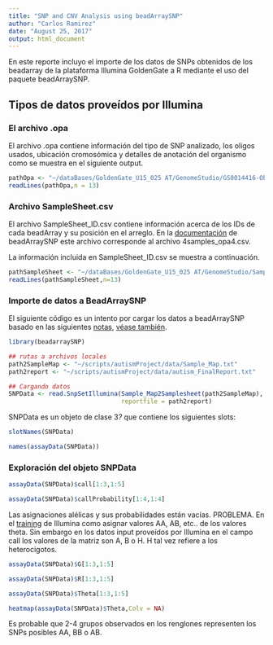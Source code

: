 ```yaml
---
title: "SNP and CNV Analysis using beadArraySNP"
author: "Carlos Ramirez"
date: "August 25, 2017"
output: html_document
---
```



En este reporte incluyo el importe de los datos de SNPs obtenidos de los beadarray de la plataforma Illumina GoldenGate a R mediante el uso del paquete beadArraySNP.

## Tipos de datos proveídos por Illumina

### El archivo .opa

El archivo .opa contiene información del tipo de SNP analizado, los oligos usados, ubicación cromosómica y detalles de anotación del organismo como se muestra en el siguiente output.


```r
pathOpa <- "~/dataBases/GoldenGate_U15_025 AT/GenomeStudio/GS0014416-OPA.opa"
readLines(pathOpa,n = 13)
```

### Archivo SampleSheet.csv

El archivo SampleSheet_ID.csv contiene información acerca de los IDs de cada beadArray y su posición en el arreglo. En la [documentación](https://bioconductor.org/packages/devel/bioc/vignettes/beadarraySNP/inst/doc/beadarraySNP.pdf) de beadArraySNP este archivo corresponde al archivo 4samples_opa4.csv.

La información incluida en SampleSheet_ID.csv se muestra a continuación.

```r
pathSampleSheet <- "~/dataBases/GoldenGate_U15_025 AT/GenomeStudio/SampleSheet_ID.csv"
readLines(pathSampleSheet,n=13)
```

### Importe de datos a BeadArraySNP

El siguiente código es un intento por cargar los datos a beadArraySNP basado en las siguientes [notas](https://support.bioconductor.org/p/25142/), [véase también](https://rdrr.io/bioc/beadarraySNP/man/read.SnpSetIllumina.html).


```r
library(beadarraySNP)

## rutas a archivos locales
path2SampleMap <- "~/scripts/autismProject/data/Sample_Map.txt"
path2report <- "~/scripts/autismProject/data/autism_FinalReport.txt"

## Cargando datos
SNPData <- read.SnpSetIllumina(Sample_Map2Samplesheet(path2SampleMap),
                               reportfile = path2report)

```

SNPData es un objeto de clase 3*?* que contiene los siguientes slots:

```r
slotNames(SNPData)
```

```r
names(assayData(SNPData))
```

### Exploración del objeto SNPData

```r
assayData(SNPData)$call[1:3,1:5]
``` 

```r
assayData(SNPData)$callProbability[1:4,1:4]
```

Las asignaciones alélicas y sus probabilidades están vacías. PROBLEMA. En el [training](https://support.illumina.com/array/array_software/genomestudio/training.html) de Illumina como asignar valores AA, AB, etc.. de los valores theta. Sin embargo en los datos input proveídos por Illumina en el 
campo call los valores de la matriz son A, B o H. H tal vez refiere a los
heterocigotos.

```r
assayData(SNPData)$G[1:3,1:5]
```

```r
assayData(SNPData)$R[1:3,1:5]
```

```r
assayData(SNPData)$Theta[1:3,1:5]
```


```r
heatmap(assayData(SNPData)$Theta,Colv = NA)
```

Es probable que 2-4 grupos observados en los renglones representen los 
SNPs posibles AA, BB o AB.